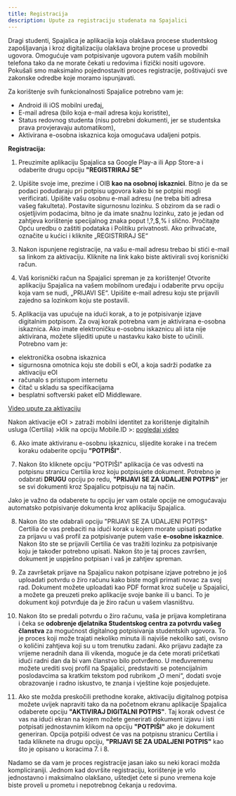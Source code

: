 ```yaml
---
title: Registracija
description: Upute za registraciju studenata na Spajalici
---
```


Dragi studenti, Spajalica je aplikacija koja olakšava procese studentskog zapošljavanja i kroz
digitalizaciju olakšava brojne procese u provedbi ugovora. Omogućuje vam potpisivanje ugovora
putem vaših mobilnih telefona tako da ne morate čekati u redovima i fizički nositi ugovore.
Pokušali smo maksimalno pojednostaviti proces registracije, poštivajući sve zakonske odredbe koje
moramo ispunjavati.

Za korištenje svih funkcionalnosti Spajalice potrebno vam je:

- Android ili iOS mobilni uređaj,
- E-mail adresa (bilo koja e-mail adresa koju koristite),
- Status redovnog studenta (nisu potrebni dokumenti, jer se studentska prava provjeravaju
  automatikom),
- Aktivirana e-osobna iskaznica koja omogućava udaljeni potpis.

**Registracija:**

1. Preuzimite aplikaciju Spajalica sa Google Play-a ili App Store-a i odaberite drugu opciju
   **"REGISTRIRAJ SE"**

2. Upišite svoje ime, prezime i OIB **kao na osobnoj iskaznici**. Bitno je da se podaci podudaraju
   pri potpisu ugovora kako bi se potpisi mogli verificirati. Upišite vašu osobnu e-mail adresu
   (ne treba biti adresa vašeg fakulteta). Postavite sigurnosnu lozinku. S obzirom da se radi o
   osjetljivim podacima, bitno je da imate snažnu lozinku, zato je jedan od zahtjeva korištenje
   specijalnog znaka poput !,?,$,% i slično. Pročitajte Opću uredbu o zaštiti podataka i Politiku
   privatnosti. Ako prihvaćate, označite u kućici i kliknite „REGISTRIRAJ SE“

3. Nakon ispunjene registracije, na vašu e-mail adresu trebao bi stići e-mail sa linkom za
   aktivaciju. Kliknite na link kako biste aktivirali svoj korisnički račun.

4. Vaš korisnički račun na Spajalici spreman je za korištenje! Otvorite aplikaciju Spajalica na
   vašem mobilnom uređaju i odaberite prvu opciju koja vam se nudi, „PRIJAVI SE“.
   Upišite e-mail adresu koju ste prijavili zajedno sa lozinkom koju ste postavili.

5. Aplikacija vas upućuje na idući korak, a to je potpisivanje izjave digitalnim potpisom.
   Za ovaj korak potrebna vam je aktivirana e-osobna iskaznica.
   Ako imate elektroničku e-osobnu iskaznicu ali ista nije aktivirana, možete slijediti upute u
   nastavku kako biste to učinili. Potrebno vam je:

- elektronička osobna iskaznica
- sigurnosna omotnica koju ste dobili s eOI, a koja sadrži podatke za aktivaciju eOI
- računalo s pristupom internetu
- čitač u skladu sa specifikacijama
- besplatni softverski paket eID Middleware.

[Video upute za aktivaciju](https://www.eid.hr/hr/e-osobna/clanci/sto-vam-je-potrebno)

Nakon aktivacije eOI >
zatraži mobilni identitet za korištenje digitalnih usluga (Certilia) >klik na opciju Mobile.ID >:
[pogledaj video](https://www.youtube.com/watch?v=G1OkHbsl7gc&ab_channel=AKDd.o.o.)

6. Ako imate aktiviranu e-osobnu iskaznicu, slijedite korake i na trećem koraku odaberite opciju
   **"POTPIŠI"**.

7. Nakon što kliknete opciju "POTPIŠI" aplikacija će vas odvesti na potpisnu stranicu Certilia
   kroz koju potpisujete dokument. Potrebno je odabrati **DRUGU** opciju po redu, **"PRIJAVI SE
   ZA UDALJENI POTPIS"** jer se svi dokumenti kroz Spajalicu potpisuju na taj način.

<Warning>
  Jako je važno da odaberete tu opciju jer vam ostale opcije ne omogućavaju
  automatsko potpisivanje dokumenta kroz aplikaciju Spajalica.
</Warning>

8. Nakon što ste odabrali opciju "PRIJAVI SE ZA UDALJENI POTPIS" Certilia će vas prebaciti na
   idući korak u kojem morate upisati podatke za prijavu u vaš profil za potpisivanje putem vaše
   **e-osobne iskaznice**. Nakon što ste se prijavili Certilia će vas tražiti lozinku za potpisivanje
   koju je također potrebno upisati. Nakon što je taj proces završen, dokument je uspješno
   potpisan i vaš je zahtjev spreman.

9. Za završetak prijave na Spajalicu nakon potpisane izjave potrebno je još uploadati potvrdu o
   žiro računu kako biste mogli primati novac za svoj rad. Dokument možete uploadati kao PDF
   format kroz sučelje u Spajalici, a možete ga preuzeti preko aplikacije svoje banke ili u banci.
   To je dokument koji potvrđuje da je žiro račun u vašem vlasništvu.

10. Nakon što se predali potvrdu o žiro računu, vaša je prijava kompletirana i čeka se **odobrenje
    djelatnika Studentskog centra za potvrdu vašeg članstva** za mogućnost digitalnog
    potpisivanja studentskih ugovora. To je proces koji može trajati nekoliko minuta ili najviše
    nekoliko sati, ovisno o količini zahtjeva koji su u tom trenutku zadani. Ako prijavu zadajte za
    vrijeme neradnih dana ili vikenda, moguće je da ćete morati pričetkati idući radni dan da bi
    vam članstvo bilo potvrđeno. U međuvremenu možete urediti svoj profil na Spajalici,
    predstaviti se potencijalnim poslodavcima sa kratkim tekstom pod rubrikom „O meni“,
    dodati svoje obrazovanje i radno iskustvo, te znanja i vještine koje posjedujete.

11. Ako ste možda preskočili prethodne korake, aktivaciju digitalnog potpisa možete uvijek
    napraviti tako da na početnom ekranu aplikacije Spajalica odaberete opciju **"AKTIVIRAJ
    DIGITALNI POTPIS"**. Taj korak odvest će vas na idući ekran na kojem možete generirati
    dokument izjavu i isti potpisati jednostavnim klikom na opciju **"POTPIŠI"** ako je dokument
    generiran. Opcija potpiši odvest će vas na potpisnu stranicu Certilia i tada kliknete na drugu
    opciju, **"PRIJAVI SE ZA UDALJENI POTPIS"** kao što je opisano u koracima 7. i 8.

Nadamo se da vam je proces registracije jasan iako su neki koraci možda kompliciraniji.
Jednom kad dovršite registraciju, korištenje je vrlo jednostavno i maksimalno olakšano,
uštedjet ćete si puno vremena koje biste proveli u prometu i nepotrebnog čekanja u
redovima.
